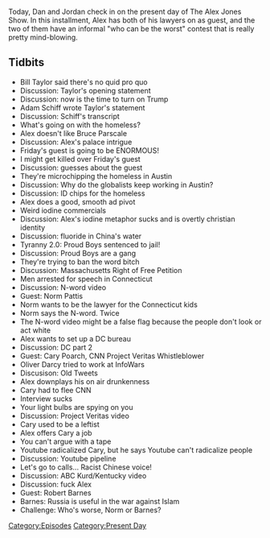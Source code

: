 {{DEFAULTSORT:
    #_EPISODE_0360:October 23, 2019
}}{{Episode
    | title           = October 23, 2019
    | caption         = [https://knowledgefight.libsyn.com/knowledge-fight-october-23-2019 Listen to this episode on Libsyn]
    | episodeNumber   = 360
    | length          = 02:12:20
    | airDate         = October 25, 2019
    | coverageDate    = October 23, 2019
    | episodeType     = [[:Category:Present Day|Present Day]]
    | appearance      = [[Bill Taylor]], [[Adam Schiff]], [[Bruce Parscale]], [[Norm Pattis]], [[Cary Poarch]], [[Robert Barnes]]
    | oocDrop         = I own a chainsaw
    | previousEpisode = [[359: It's All Legs]]
    | nextEpisode     = [[361: April 19, 2013]]
}}

{{Stub}}

Today, Dan and Jordan check in on the present day of The Alex Jones Show. In this installment, Alex has both of his lawyers on as guest, and the two of them have an informal "who can be the worst" contest that is really pretty mind-blowing.

==Tidbits==

*Bill Taylor said there's no quid pro quo
*Discussion: Taylor's opening statement
*Discussion: now is the time to turn on Trump
*Adam Schiff wrote Taylor's statement
*Discussion: Schiff's transcript
*What's going on with the homeless?
*Alex doesn't like Bruce Parscale
*Discussion: Alex's palace intrigue
*Friday's guest is going to be ENORMOUS!
*I might get killed over Friday's guest
*Discussion: guesses about the guest
*They're microchipping the homeless in Austin
*Discussion: Why do the globalists keep working in Austin?
*Discussion: ID chips for the homeless
*Alex does a good, smooth ad pivot
*Weird iodine commercials
*Discussion: Alex's iodine metaphor sucks and is overtly christian identity
*Discussion: fluoride in China's water
*Tyranny 2.0: Proud Boys sentenced to jail!
*Discussion: Proud Boys are a gang
*They're trying to ban the word bitch
*Discussion: Massachusetts Right of Free Petition
*Men arrested for speech in Connecticut
*Discussion: N-word video
*Guest: Norm Pattis
*Norm wants to be the lawyer for the Connecticut kids
*Norm says the N-word. Twice
*The N-word video might be a false flag because the people don't look or act white
*Alex wants to set up a DC bureau
*Discussion: DC part 2
*Guest: Cary Poarch, CNN Project Veritas Whistleblower
*Oliver Darcy tried to work at InfoWars
*Discusison: Old Tweets
*Alex downplays his on air drunkenness
*Cary had to flee CNN
*Interview sucks
*Your light bulbs are spying on you
*Discussion: Project Veritas video
*Cary used to be a leftist
*Alex offers Cary a job
*You can't argue with a tape
*Youtube radicalized Cary, but he says Youtube can't radicalize people
*Discussion: Youtube pipeline
*Let's go to calls... Racist Chinese voice!
*Discussion: ABC Kurd/Kentucky video
*Discussion: fuck Alex
*Guest: Robert Barnes
*Barnes: Russia is useful in the war against Islam
*Challenge: Who's worse, Norm or Barnes?

[[Category:Episodes]]
[[Category:Present Day]]
